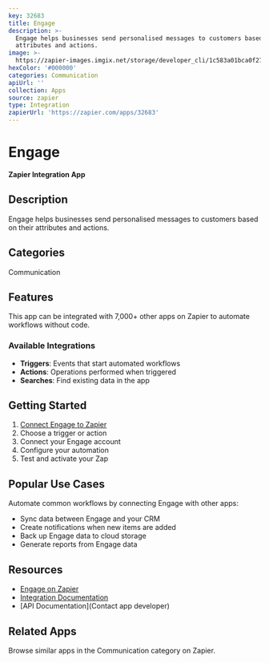 ```yaml
---
key: 32683
title: Engage
description: >-
  Engage helps businesses send personalised messages to customers based on their
  attributes and actions.
image: >-
  https://zapier-images.imgix.net/storage/developer_cli/1c583a01bca0f27875032e326409653b_2.png?auto=format%2Ccompress&ixlib=python-3.0.0&q=50
hexColor: '#000000'
categories: Communication
apiUrl: ''
collection: Apps
source: zapier
type: Integration
zapierUrl: 'https://zapier.com/apps/32683'
---
```

# Engage

**Zapier Integration App**

## Description

Engage helps businesses send personalised messages to customers based on their attributes and actions.

## Categories

Communication

## Features

This app can be integrated with 7,000+ other apps on Zapier to automate workflows without code.

### Available Integrations

- **Triggers**: Events that start automated workflows
- **Actions**: Operations performed when triggered
- **Searches**: Find existing data in the app

## Getting Started

1. [Connect Engage to Zapier](https://zapier.com/apps/32683)
2. Choose a trigger or action
3. Connect your Engage account
4. Configure your automation
5. Test and activate your Zap

## Popular Use Cases

Automate common workflows by connecting Engage with other apps:

- Sync data between Engage and your CRM
- Create notifications when new items are added
- Back up Engage data to cloud storage
- Generate reports from Engage data

## Resources

- [Engage on Zapier](https://zapier.com/apps/32683)
- [Integration Documentation](https://zapier.com/apps/32683/integrations)
- [API Documentation](Contact app developer)

## Related Apps

Browse similar apps in the Communication category on Zapier.
